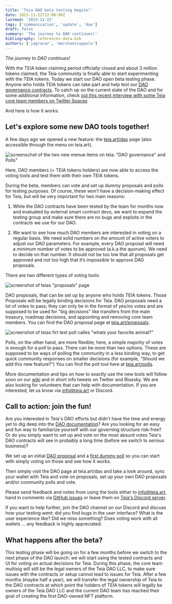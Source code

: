 ```yaml
---
title: 'Teia DAO beta testing begins!'
date: 2023-11-22T12:00:00Z
lastmod: '2023-11-22'
tags: ['communication', 'update', 'dao']
draft: false
summary: 'The journey to DAO continues!'
bibliography: references-data.bib
authors: ['jagracar', 'merchantcoppola']
---
```






_The journey to DAO continues!_

With the TEIA token claiming period officially closed and about 3 million tokens claimed, the Teia community is finally able to start experimenting with the TEIA tokens. Today we start our DAO open beta testing phase. Anyone who holds TEIA tokens can take part and help test our [DAO governance contracts](https://github.com/teia-community/teia-docs/wiki/Governance-on-Teia). To catch up on the current state of the DAO and for some additional information, check [out this recent interview with some Teia core team members on Twitter Spaces](https://twitter.com/i/spaces/1YpKkwXeYLAKj?s=20)

And here is how it works:
                                                                                                                                                                      
## Let's explore some new DAO tools together!                                                              

A few days ago we opened a new feature: the [teia.art/dao](https://teia.art/dao) page (also accessible through the menu on teia.art).

![screenschot of the two new menue items on teia: "DAO governance" and Polls"](https://github.com/teia-community/teia-blog/assets/97635650/7a8c36dc-5a9a-4383-bfae-0f34561fcc0e)

Here, DAO members (= TEIA tokens holders) are now able to access the voting tools and test them with their own TEIA tokens.
 
During the beta, members can vote and set up dummy proposals and polls for testing purposes. Of course, these won’t have a decision-making effect for Teia, but will be very important for two main reasons:

1) While the DAO contracts have been tested by the team for months now and evaluated by external smart contract devs, we want to expand the testing group and make sure there are no bugs and exploits in the contracts we use for our DAO.

2) We want to see how much DAO members are interested in voting on a regular basis. We need solid numbers on the amount of active voters to adjust our DAO parameters. For example, every DAO proposal will need a minimum number of votes to be approved (a.k.a the quorum). We need to decide on that number. It should not be too low that all proposals get approved and not too high that it’s impossible to approve DAO proposals. 

There are two different types of voting tools: 

![screenshot of teias "proposals" page](https://github.com/teia-community/teia-blog/assets/97635650/62cc1311-8033-4323-a6e8-8579e565a563)

DAO proposals, that can be set up by anyone who holds TEIA tokens. Those Proposals will be legally binding decisions for Teia. DAO proposals need a lot of votes to pass; they can only be in the format of yes/no votes and are supposed to be used for "big decisions" like transfers from the main treasury, roadmap decisions, and appointing and removing core team members. You can find the DAO proposal page at [teia.art/proposals](https://teia.art/dao/proposals).

![screenshot of teias firt test poll calles "whats your favorite animal?"](https://github.com/teia-community/teia-blog/assets/97635650/8d1dfe06-bdd2-4fa1-9aa8-bf0231ed8015)

Polls, on the other hand, are more flexible; here, a simple majority of votes is enough for a poll to pass. There can be more than two options. These are supposed to be ways of polling the community in a less binding way, to get quick community responses on smaller decisions (for example, "Should we add this new feature?") You can find the poll tool here at [teia.art/polls](https://teia.art/polls).

More documentation and tips on how to exactly use the new tools will follow soon on our [wiki](https://github.com/teia-community/teia-docs/wiki/) and in short info tweets on Twitter and Bluesky. We are also looking for volunteers that can help with documentation. If you are interested, let us know via info@teia.art or Discord.

## Call to action: join the fun!

Are you interested in Teia's DAO efforts but didn't have the time and energy yet to dig deep into the [DAO documentation](https://github.com/teia-community/teia-docs/wiki/Governance-on-Teia)? Are you looking for an easy and fun way to familiarize yourself with our governing structure risk-free? Or do you simply want to set up and vote on the most absurd votes Teia's DAO contracts will see in probably a long time (before we switch to serious business)?

We set up an initial [DAO proposal](https://teia.art/dao/proposals) and a [first dummy poll](https://teia.art/polls) so you can start with simply voting on those and see how it works.

Then simply visit the DAO page at teia.art/dao and take a look around, sync your wallet with Teia and vote on proposals, set up your own DAO proposals and/or community polls and vote.

                                                                                                                                                                      
Please send feedback and notes from using the tools either to info@teia.art, hand in comments via  [GitHub issues](https://github.com/teia-community/teia-ui/issues) or leave them on [Teia's Discord server](https://discord.gg/AFfn4Ra9VS).

If you want to help further, join the DAO channel on our Discord and discuss how your testing went: did you find bugs in the user interface? What is the user experience like? Did we miss something? Does voting work with all wallets … any feedback is highly appreciated.

## What happens after the beta?

This testing phase will be going on for a few months before we switch to the next phase of the DAO launch: we will start using the tested contracts and UI for voting on actual decisions for Teia. During this phase, the core team multisig will still be the legal owners of the Teia DAO LLC, to make sure issues with the contracts or setup cannot lead to issues for Teia. After a few months (maybe half a year), we will transfer the legal ownership of Teia to the DAO contracts at which point the holders of TEIA tokens will legally be owners of the Teia DAO LLC and the current DAO team has reached their goal of creating the first DAO-owned NFT platform.
